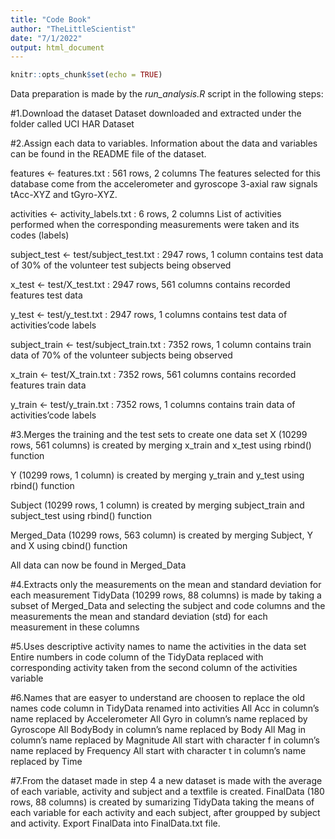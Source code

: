 ```yaml
---
title: "Code Book"
author: "TheLittleScientist"
date: "7/1/2022"
output: html_document
---
```


```r
knitr::opts_chunk$set(echo = TRUE)
```

Data preparation is made by the *run_analysis.R* script in the following steps:

#1.Download the dataset
Dataset downloaded and extracted under the folder called UCI HAR Dataset
 
#2.Assign each data to variables. 
Information about the data and variables can be found in the README file of the dataset. 

features <- features.txt : 561 rows, 2 columns
The features selected for this database come from the accelerometer and gyroscope 3-axial raw signals tAcc-XYZ and tGyro-XYZ.

activities <- activity_labels.txt : 6 rows, 2 columns
List of activities performed when the corresponding measurements were taken and its codes (labels)

subject_test <- test/subject_test.txt : 2947 rows, 1 column
contains test data of 30% of the volunteer test subjects being observed

x_test <- test/X_test.txt : 2947 rows, 561 columns
contains recorded features test data

y_test <- test/y_test.txt : 2947 rows, 1 columns
contains test data of activities’code labels

subject_train <- test/subject_train.txt : 7352 rows, 1 column
contains train data of 70% of the volunteer subjects being observed

x_train <- test/X_train.txt : 7352 rows, 561 columns
contains recorded features train data

y_train <- test/y_train.txt : 7352 rows, 1 columns
contains train data of activities’code labels

#3.Merges the training and the test sets to create one data set
X (10299 rows, 561 columns) is created by merging x_train and x_test using rbind() function

Y (10299 rows, 1 column) is created by merging y_train and y_test using rbind() function

Subject (10299 rows, 1 column) is created by merging subject_train and subject_test using rbind() function

Merged_Data (10299 rows, 563 column) is created by merging Subject, Y and X using cbind() function

All data can now be found in Merged_Data

#4.Extracts only the measurements on the mean and standard deviation for each measurement
TidyData (10299 rows, 88 columns) is made by taking a subset of Merged_Data and selecting the subject and code columns and the measurements the mean and standard deviation (std) for each measurement in these columns

#5.Uses descriptive activity names to name the activities in the data set
Entire numbers in code column of the TidyData replaced with corresponding activity taken from the second column of the activities variable

#6.Names that are easyer to understand are choosen to replace the old names
code column in TidyData renamed into activities
All Acc in column’s name replaced by Accelerometer
All Gyro in column’s name replaced by Gyroscope
All BodyBody in column’s name replaced by Body
All Mag in column’s name replaced by Magnitude
All start with character f in column’s name replaced by Frequency
All start with character t in column’s name replaced by Time

#7.From the dataset made in step 4 a new dataset is made with the average of each variable, activity and subject and a textfile is created.
FinalData (180 rows, 88 columns) is created by sumarizing TidyData taking the means of each variable for each activity and each subject, after groupped by subject and activity.
Export FinalData into FinalData.txt file.
